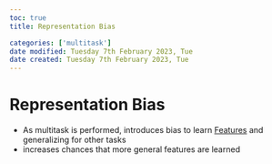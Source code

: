 ```yaml
---
toc: true
title: Representation Bias

categories: ['multitask']
date modified: Tuesday 7th February 2023, Tue
date created: Tuesday 7th February 2023, Tue
---
```


# Representation Bias


- As multitask is performed, introduces bias to learn [Features](Features.qmd) and generalizing for other tasks
- increases chances that more general features are learned



